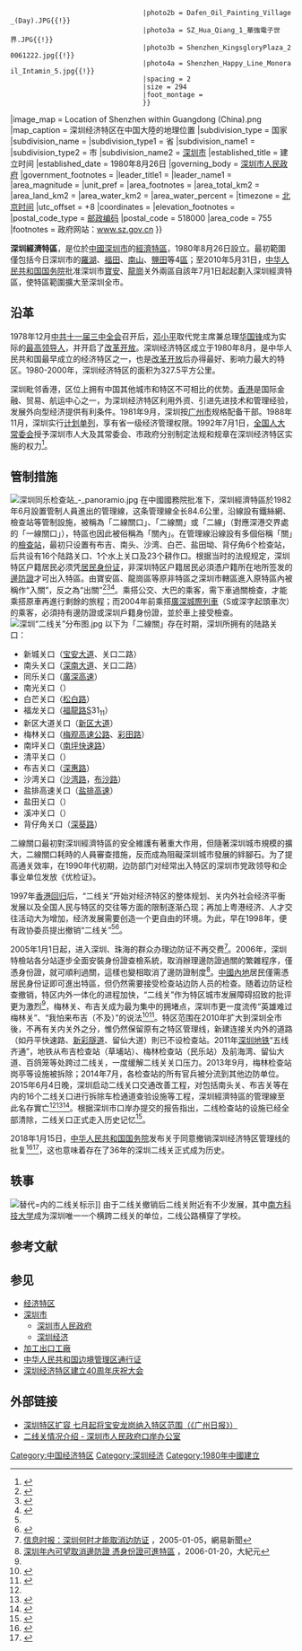 {{Otheruses|深圳市|subject=設於深圳市的經濟特區|other=深圳市本身的介紹}}
{{Infobox settlement
|name                           = 深圳经济特区
|official_name                  = 
|native_name                    = 
|other_name                     = 
|settlement_type                = [[经济特区|经济特区]]
|image_skyline                  = {{Photomontage
                                  |position = right
                                  |photo1a = Electronics_factory_in_Shenzhen.jpg{{!}}
                                  |photo2a = Shenzhen huizhanzhongxin.jpg{{!}}
                                  |photo2b = Dafen_Oil_Painting_Village_(Day).JPG{{!}}
                                  |photo3a = SZ_Hua_Qiang_1_華強電子世界.JPG{{!}}
                                  |photo3b = Shenzhen_KingsgloryPlaza_20061222.jpg{{!}}
                                  |photo4a = Shenzhen_Happy_Line_Monorail_Intamin_5.jpg{{!}}
                                  |spacing = 2
                                  |size = 294
                                  |foot_montage = 
                                  }}
|image_map                      = Location of Shenzhen within Guangdong (China).png
|map_caption                    = 深圳经济特区在中国大陸的地理位置
|subdivision_type               = 国家
|subdivision_name               = {{PRC}}
|subdivision_type1              = 省
|subdivision_name1              = 
|subdivision_type2              = 市
|subdivision_name2              = [[深圳市|深圳市]]
|established_title              = 建立时间
|established_date               = 1980年8月26日
|governing_body                 = [[深圳市人民政府|深圳市人民政府]]
|government_footnotes           = 
|leader_title1                  = 
|leader_name1                   = 
|area_magnitude                 =
|unit_pref                      = 
|area_footnotes                 =
|area_total_km2                 = 
|area_land_km2                  = 
|area_water_km2                 =
|area_water_percent             =
|timezone                       = [[北京时间|北京时间]]
|utc_offset                     = +8
|coordinates                    = {{Coord|22|32|N|114|05|E|display=inline,title}}
|elevation_footnotes            = <!--for references: use<ref> </ref> tags-->
|postal_code_type               = [[邮政编码|邮政编码]]
|postal_code                    = 518000
|area_code                      = 755
|footnotes                      = 政府网站：[http://www.sz.gov.cn/ www.sz.gov.cn]
}}

'''深圳經濟特區'''，是位於[[中國|中國]][[深圳市|深圳市]]的[[經濟特區|經濟特區]]，1980年8月26日設立。最初範圍僅包括今日深圳市的[[罗湖区|羅湖]]、[[福田区|福田]]、[[南山区_(深圳市)|南山]]、[[盐田区|鹽田]]等4[[市轄區|區]]；至2010年5月31日，[[中华人民共和国国务院|中华人民共和国国务院]]批准深圳市[[宝安区|寶安]]、[[龙岗区|龍崗]]关外兩區自該年7月1日起起劃入深圳經濟特區，使特區範圍擴大至深圳全市。

==沿革==
1978年12月[[中国共产党第十一届中央委员会第三次全体会议|中共十一届三中全会]]召开后，[[邓小平|邓小平]]取代党主席兼总理[[华国锋|华国锋]]成为实际的[[中华人民共和国最高领导人|最高领导人]]，并开启了[[改革开放|改革开放]]。深圳经济特区成立于1980年8月，是中华人民共和国最早成立的经济特区之一，也是[[改革开放|改革开放]]后办得最好、影响力最大的特区。1980-2000年，深圳经济特区的面积为327.5平方公里。

深圳毗邻香港，区位上拥有中国其他城市和特区不可相比的优势。[[香港|香港]]是国际金融、贸易、航运中心之一，为深圳经济特区利用外资、引进先进技术和管理经验，发展外向型经济提供有利条件。1981年9月，深圳按[[广州市|广州市]]规格配备干部。1988年11月，深圳实行[[计划单列|计划单列]]，享有省一级经济管理权限。1992年7月1日，[[全国人大常委会|全国人大常委会]]授予深圳市人大及其常委会、市政府分别制定法规和规章在深圳经济特区实施的权力<ref>{{Cite book|title=广东省志 1979-2000 14 对外经济贸易卷|last=《广东省志》编纂委员会编|publisher=方志出版社|year=2014.08|isbn=978-7-5144-1262-8|location=北京|pages=327}}</ref>。

== 管制措施 ==
[[File:深圳同乐检查站_-_panoramio.jpg|thumb]]
在中國國務院批准下，深圳經濟特區於1982年6月設置管制人員進出的管理線，这条管理線全长84.6公里，沿線設有鐵絲網、檢查站等管制設施，被稱為「二線關口」、「二線關」或「二線」（對應深港交界處的「一線關口」），特區也因此被俗稱為「關內」。在管理線沿線設有多個俗稱「關」的[[邊界關卡|檢查站]]，最初只设置有布吉、南头、沙湾、白芒、盐田坳、背仔角6个检查站，后共设有16个陆路关口、1个水上关口及23个耕作口。根据当时的法规规定，深圳特区户籍居民必须凭[[中华人民共和国居民身份证|居民身份证]]，非深圳特区户籍居民必須憑户籍所在地所签发的[[中华人民共和国边境管理区通行证|邊防證]]才可出入特區。由寶安區、龍崗區等原非特區之深圳市轄區進入原特區內被稱作“入關”，反之為“出關”<ref>{{Cite book|title=深圳警民办事指南|last=深圳市公安局编|first=|publisher=深圳：海天出版社|year=1995|isbn=7-80615-256-3|location=|pages=264-266}}</ref><ref name="sina">{{Cite web|title=被国务院撤销的深圳经济特区管理线什么来历？|url=http://news.sina.com.cn/o/2018-01-15/doc-ifyqqciz7582889.shtml|accessdate=2018-01-17|date=2018-01-15|work=参考消息|archive-date=2019-06-03|archive-url=https://web.archive.org/web/20190603051451/http://news.sina.com.cn/o/2018-01-15/doc-ifyqqciz7582889.shtml|dead-url=no}}</ref><ref name="people">{{Cite web|title=到深圳是否还需办边防证|url=http://www.people.com.cn/GB/channel1/13/20000619/109097.html|accessdate=2018-01-17|author=游细平 陈文定 苟骅 林炜|date=2000-06-19|work=中国青年报|archive-date=2007-10-30|archive-url=https://web.archive.org/web/20071030072150/http://www.people.com.cn/GB/channel1/13/20000619/109097.html|dead-url=no}}</ref>。乘搭公交、大巴的乘客，需下車過關檢查，才能乘搭原車再進行剩餘的旅程；而2004年前乘搭[[广深城际铁路|廣深城際列車]]（S或深字起頭車次）的乘客，必須持有邊防證或深圳戶籍身份證，並於車上接受檢查。
[[File:深圳“二线关”分布图.jpg|thumb]]
以下为「二線關」存在时期，深圳所拥有的陆路关口：
*新城关口（[[宝安大道|宝安大道]]、关口二路）
*南头关口（[[深南大道|深南大道]]{{中国国道名|107|[[廣深公路|广深公路]]}}、关口二路）
*同乐关口（[[广深高速公路|廣深高速]]{{China Expwy Name|G4}}）
*南光关口（{{China Expwy Name|S33|[[南光高速公路|南光高速公路]]|P=Guangdong}}）
*白芒关口（[[松白路|松白路]]{{中国县道名|256}}）
*福龙关口（[[福龍路|福龍路]]S31<sub>11</sub>）
*新区大道关口（[[新区大道|新区大道]]）
*梅林关口（[[梅观高速公路|梅观高速公路]]{{China Expwy Name|G94}}、[[彩田路|彩田路]]）
*南坪关口（[[南坪快速路|南坪快速路]]）
*清平关口（{{China Expwy Name|S29|[[清平高速公路|清平高速公路]]|P=Guangdong}}）
*布吉关口（[[龍崗大道|深惠路]]{{中国国道名|205}}）
*沙湾关口（[[沙湾路|沙湾路]]，[[布沙路|布沙路]]{{中国省道名|360|P=广东}}）
*盐排高速关口（[[盐排高速公路|盐排高速]]{{China Expwy Name|G0422}}）
*盐田关口（{{China Expwy Name|S202|[[惠盐高速公路|惠盐路]]|P=Guangdong}}）
*溪冲关口（{{China Expwy Name|S30|[[盐坝高速公路|盐坝高速公路]]|P=Guangdong}}）
*背仔角关口（[[深葵路|深葵路]]）

二線關口最初對深圳經濟特區的安全維護有著重大作用，但隨著深圳城市規模的擴大，二線關口耗時的人員審查措施，反而成為阻礙深圳城市發展的絆腳石。为了提高通关效率，在1990年代初期，边防部门对经常出入特区的深圳市党政领导和企事业单位发放《优检证》。

1997年[[香港回归|香港回归]]后，“二线关”开始对经济特区的整体规划、关内外社会经济平衡发展以及全国人民与特区的交往等方面的限制逐渐凸现；再加上粤港经济、人才交往活动大为增加，经济发展需要创造一个更自由的环境。为此，早在1998年，便有政协委员提出撤销“二线关”<ref name="people" /><ref name="sohu">{{Cite web|title=边防证：一纸把守特区关口27载|url=http://news.sohu.com/20100906/n274742393.shtml|accessdate=2018-01-17|date=2010-09-06|work=南方日报|archive-date=2018-10-13|archive-url=https://web.archive.org/web/20181013144753/http://news.sohu.com/20100906/n274742393.shtml|dead-url=no}}</ref>。

2005年1月1日起，进入深圳、珠海的群众办理边防证不再交费<ref>[https://news.163.com/50105/2/19A5C1ST0001120U.html 信息时报：深圳何时才能取消边防证] {{Wayback|url=https://news.163.com/50105/2/19A5C1ST0001120U.html |date=20211006140408 }}，2005-01-05，網易新聞</ref>。2006年，深圳特檢站各分站逐步全面安裝身份證查檢系統，取消辦理邊防證過關的繁雜程序，僅憑身份證，就可順利過關，這樣也變相取消了邊防證制度<ref>[https://www.epochtimes.com/b5/6/1/20/n1196918.htm 深圳年內可望取消邊防證 憑身份證可進特區] {{Wayback|url=https://www.epochtimes.com/b5/6/1/20/n1196918.htm |date=20211006135934 }}，2006-01-20，大紀元</ref>。[[中國內地|中國內地]]居民僅需憑居民身份证即可進出特區，但仍然需要接受检查站边防人员的检查。随着边防证检查撤销，特区内外一体化的进程加快，“二线关”作为特区城市发展障碍招致的批评更为激烈<ref name="sohu" />，梅林关、布吉关成为最为集中的拥堵点，深圳市更一度流传“英雄难过梅林关”、“我怕来布吉（不及）”的说法<ref>{{cite news|url=http://news.sina.com.cn/o/2012-11-26/061925661128.shtml|title=人在堵途苦 过关如越狱|work=[[深圳商报|深圳商报]]|date=2012-11-26|accessdate=2020-06-15|archive-date=2020-12-04|archive-url=https://web.archive.org/web/20201204083059/http://news.sina.com.cn/o/2012-11-26/061925661128.shtml|dead-url=no}}</ref><ref>{{cite news|url=http://sz.southcn.com/content/2016-03/02/content_143336132.htm|title=布吉关每年“吃掉”你264小时 为啥这么堵|work=深圳新闻网|date=2016-03-02|accessdate=2020-08-19|archive-date=2020-11-28|archive-url=https://web.archive.org/web/20201128194900/http://sz.southcn.com/content/2016-03/02/content_143336132.htm|dead-url=no}}</ref>。特区范围在2010年扩大到深圳全市後，不再有关内关外之分，惟仍然保留原有之特区管理线，新建连接关内外的道路（如丹平快速路、[[新彩隧道|新彩隧道]]、留仙大道）則已不设检查站。2011年[[深圳地铁|深圳地铁]]“五线齐通”，地铁从布吉检查站（草埔站）、梅林检查站（民乐站）及前海湾、留仙大道、百鸽笼等处跨过二线关，一度缓解二线关关口压力。2013年9月，梅林检查站岗亭等设施被拆除；2014年7月，各检查站的所有官兵被分流到其他边防单位。2015年6月4日晚，深圳启动二线关口交通改善工程，对包括南头关、布吉关等在内的16个二线关口进行拆除车检通道查验设施等工程，深圳經濟特區的管理線至此名存實亡<ref name="sina" /><ref>{{Cite web|title=深圳16个二线关口岗亭将拆除 曾是入关检查站|url=http://sz.southcn.com/content/2015-06/05/content_125701041.htm|accessdate=2020-10-16|date=2015-06-05|publisher=南方网|archiveurl=https://web.archive.org/web/20171230172740/http://sz.southcn.com/content/2015-06/05/content_125701041.htm|archivedate=2017-12-30|dead-url=yes}}</ref><ref>{{Cite web|title=中國的經濟特區-深圳經濟特區的建立與發展|url=http://www.cpce.gov.hk/common/doc/doctor/develop.pdf|accessdate=2017-04-17|archiveurl=https://web.archive.org/web/20180613162130/http://www.cpce.gov.hk/common/doc/doctor/develop.pdf|archivedate=2018-06-13|dead-url=yes}}</ref>。根据深圳市口岸办提交的报告指出，二线检查站的设施已经全部清除，二线关口正式走入历史记忆<ref>{{Cite book|title=广东省国民经济和社会发展报告 2016|last=广东省发展和改革委员会编|first=|publisher=广州：广东经济出版社|year=2016.07|isbn=978-7-218-11041-7|location=|pages=216}}</ref>。

2018年1月15日，[[中华人民共和国国务院|中华人民共和国国务院]]发布关于同意撤销深圳经济特区管理线的批复<ref>{{Cite web|title=国务院批复：同意撤销深圳经济特区管理线-|url=https://www.chinanews.com/gn/2018/01-15/8424483.shtml|accessdate=2018-01-15|date=2018-01-15|work=中国新闻网|archive-date=2019-06-02|archive-url=https://web.archive.org/web/20190602184104/https://www.chinanews.com/gn/2018/01-15/8424483.shtml|dead-url=no}}</ref><ref>{{Cite web|title=国务院关于同意撤销深圳经济特区管理线的批复（国函〔2018〕3号）_政府信息公开专栏|url=http://www.gov.cn/zhengce/content/2018-01/15/content_5256812.htm|accessdate=2018-01-17|work=www.gov.cn|archiveurl=https://web.archive.org/web/20180117012220/http://www.gov.cn/zhengce/content/2018-01/15/content_5256812.htm|archivedate=2018-01-17|dead-url=no}}</ref>，这也意味着存在了36年的深圳二线关正式成为历史。

== 轶事 ==
[[File:Warning_Sign_of_Secondary_Checkpoint_二线关_in_Shenzhen.jpg|替代=]]内的二线关标示]]
由于二线关撤销后二线关附近有不少发展，其中[[南方科技大學|南方科技大学]]成为深圳唯一一个横跨二线关的单位，二线公路横穿了学校。{{wikisource|国务院关于同意撤销深圳经济特区管理线的批复}}

== 参考文献 ==
{{Reflist}}

== 参见 ==
{{Portal box|中华人民共和国|广东|经济}}
* [[经济特区|经济特区]]
* [[深圳市|深圳市]]
** [[深圳市人民政府|深圳市人民政府]]
** [[深圳经济|深圳经济]]
* [[加工出口工廠|加工出口工廠]]
* [[中华人民共和国边境管理区通行证|中华人民共和国边境管理区通行证]]
* [[深圳经济特区建立40周年庆祝大会|深圳经济特区建立40周年庆祝大会]]

==外部链接==
* [http://gd.news.sina.com.cn/news/2010/06/03/913159.html 深圳特区扩容 七月起将宝安龙岗纳入特区范围（《广州日报》）] {{Wayback|url=http://gd.news.sina.com.cn/news/2010/06/03/913159.html |date=20201202205914 }}
* [https://web.archive.org/web/20170423122714/http://www.szka.gov.cn/bmfw/kagl/qkjs/ 二线关情况介绍 - 深圳市人民政府口岸办公室]

{{深圳}}

[[Category:中国经济特区|Category:中国经济特区]]
[[Category:深圳经济|Category:深圳经济]]
[[Category:1980年中國建立|Category:1980年中國建立]]